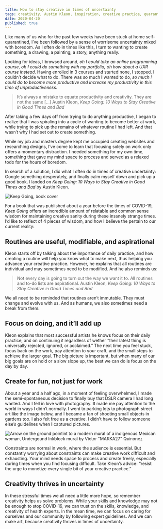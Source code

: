 ```yaml
---
title: How to stay creative in times of uncertainty
tags: creativity, Austin Kleon, inspiration, creative practice, quarantine
date: 2020-04-20
published: true
---
```

Like many of us who for the past few weeks have been stuck at home self-quarantined, I’ve been followed by a sense of worrisome uncertainty mixed with boredom.  As I often do in times like this, I turn to wanting to create something, a drawing, a painting, a story, anything really.

Looking for ideas, I browsed around, <i>oh I could take an online programming course, oh I could do something with my portfolio, oh how about a UXR course instead</i>. Having enrolled in 3 courses and started none, I stopped. I couldn’t decide what to do. There was so much I wanted to do, <i>so much I could do to become more productive and increase my productivity in this time of unproductiveness</i>. 

> It’s always a mistake to equate productivity and creativity. They are not the same […]
><span>Austin Kleon, <i>Keep Going: 10 Ways to Stay Creative in Good Times and Bad</i></span>

After taking a few days off from trying to do anything productive, I began to realize that I was spiraling into a cycle of wanting to become better at work, while trying to pick up the remains of whatever routine I had left.  And that wasn’t why I had set out to create something. 

While my job and masters degree kept me occupied creating websites and researching designs, I’ve come to learn that focusing solely on work only offers a momentary distraction. I needed something for my own time, something that gave my mind space to process and served as a relaxed todo for the hours of boredom.

In search of a solution, I did what I often do in times of creative uncertainty: Google something desperately, and finally  calm myself down and pick up a good book. I landed on <i>Keep Going: 10 Ways to Stay Creative in Good Times and Bad</i> by Austin Kleon. 

![Keep Going, book cover](../images/blog/book-cover-keep-going.jpg)

For a book that was published about a year before the times of COVID-19,  <i>Keep Going</i> offers an incredible amount of relatable and common sense wisdom for maintaining creative sanity during these insanely strange times. I’d like to reflect of 4 pieces of wisdom, and how I believe the pertain to our current reality: 

## Routines are useful, modifiable, and aspirational
Kleon starts off by talking about the importance of daily practice, and how creating a routine will help you know what to make next, thus helping you advance your creative practice. However, he explains that all routines are individual and may sometimes need to be modified. And he also reminds us:

> Not every day is going to turn out the way we want it to. All routines and to-do lists are aspirational.
><span>Austin Kleon, <i>Keep Going: 10 Ways to Stay Creative in Good Times and Bad</i></span>

We all need to be reminded that routines aren’t immutable. They must change and evolve with us. And as humans, we also sometimes need a break from them.

## Focus on doing, and it’ll add up
Kleon explains that most successful artists he knows focus on their daily practice, and on continuing it regardless of wether “their latest thing is universally rejected, ignored, or acclaimed.” The next time you feel stuck, focus back on the work, pay attention to your craft, and the small steps to achieve the larger goal. The big picture is important, but when many of our big goals are on hold or a slow slope up, the best we can do is focus on the day by day.

## Create for fun, not just for work
About a year and a half ago, in a moment of feeling overwhelmed, I made the semi-spontaneous decision to finally buy that DSLR camera I had long wanted. And I fell in love with photography. It made me pay attention to the world in ways I didn’t normally. I went to parking lots to photograph street art like the image below, and I became a fan of shooting small objects in gardens too. I also felt free as a creative. I didn't have to follow someone else’s guidelines when I captured pictures.  

![Arrow on the ground pointint to a modern mural of a indigenous Mexican woman, Undergound Inkblock mural by Victor "MARKA27" Quinonez](../images/blog/underground-mural.jpg)

Constraints are normal in work, where the audience is essential. But constantly worrying about constraints can make creative work difficult and exhausting.  Your mind needs space to process and create freely, especially during times when you find focusing difficult.
Take Kleon’s advice: “resist the urge to monetize every single bit of your creative practice.”

## Creativity thrives in uncertainty
In these stressful times we all need a little more hope, so remember creativity helps us solve problems. While your skills and knowledge may not be enough to stop COVID-19, we can trust on the skills, knowledge, and creativity of health experts. In the mean time, we can focus on caring for ourselves and our community by following expert guidelines. And we can make art, because creativity thrives in times of uncertainty.
